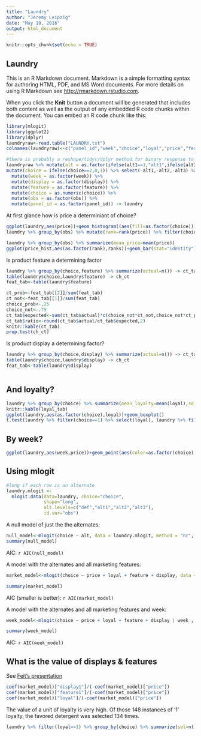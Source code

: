 ```yaml
---
title: "Laundry"
author: "Jeremy Leipzig"
date: "May 10, 2016"
output: html_document
---
```


```r
knitr::opts_chunk$set(echo = TRUE)
```

## Laundry

This is an R Markdown document. Markdown is a simple formatting syntax for authoring HTML, PDF, and MS Word documents. For more details on using R Markdown see <http://rmarkdown.rstudio.com>.

When you click the **Knit** button a document will be generated that includes both content as well as the output of any embedded R code chunks within the document. You can embed an R code chunk like this:

```r
library(mlogit)
library(ggplot2)
library(dplyr)
laundryraw<-read.table("LAUNDRY.txt")
colnames(laundryraw)<-c("panel_id","week","choice","loyal","price","feature","display","alt1","alt2","alt3","obs")

#there is probably a reshape/tidyr/dplyr method for binary response to categorical but I can't find it
laundryraw %>% mutate(alt = as.factor(ifelse(alt1==1,"alt1",ifelse(alt2==1,"alt2",ifelse(alt3==1,"alt3","def"))))) %>%
mutate(choice = ifelse(choice==2,0,1)) %>% select(-alt1,-alt2,-alt3) %>%
  mutate(week = as.factor(week)) %>%
  mutate(display = as.factor(display)) %>%
  mutate(feature = as.factor(feature)) %>%
  mutate(choice = as.numeric(choice)) %>%
  mutate(obs = as.factor(obs)) %>%
  mutate(panel_id = as.factor(panel_id)) -> laundry

```
At first glance how is price a determiniant of choice?
```r
ggplot(laundry,aes(price))+geom_histogram((aes(fill=as.factor(choice))))
laundry %>% group_by(obs) %>% mutate(rank=rank(price)) %>% filter(choice == 1) %>% ungroup %>% group_by(rank) %>% summarize(ranks=n()) -> price_hist

laundry %>% group_by(obs) %>% summarize(mean_price=mean(price))
ggplot(price_hist,aes(as.factor(rank),ranks))+geom_bar(stat="identity")+xlab("rank")+ylab("occurences of choice 1")
```

Is product feature a determining factor
```r
laundry %>% group_by(choice,feature) %>% summarize(actual=n()) -> ct_tab
table(laundry$choice,laundry$feature) -> ch_ct
feat_tab<-table(laundry$feature)
```

```r
ct_prob<-feat_tab[[2]]/sum(feat_tab)
ct_not<-feat_tab[[1]]/sum(feat_tab)
choice_prob<-.25
choice_not<-.75
ct_tab$expected<-sum(ct_tab$actual)*c(choice_not*ct_not,choice_not*ct_prob,choice_prob*ct_not,choice_prob*ct_prob)
ct_tab$ratio<-round(ct_tab$actual/ct_tab$expected,2)
knitr::kable(ct_tab)
prop.test(ch_ct)
```

Is product display a determining factor?
```r
laundry %>% group_by(choice,display) %>% summarize(actual=n()) -> ct_tab
table(laundry$choice,laundry$display) -> ch_ct
feat_tab<-table(laundry$display)
```

```r
```

## And loyalty?
```r
laundry %>% group_by(choice) %>% summarize(mean_loyalty=mean(loyal),sd_loyalty=sd(loyal)) -> loyal_tab
knitr::kable(loyal_tab)
ggplot(laundry,aes(as.factor(choice),loyal))+geom_boxplot()
t.test(laundry %>% filter(choice==1) %>% select(loyal), laundry %>% filter(choice==0) %>% select(loyal))
```

## By week?
```r
ggplot(laundry,aes(week,price))+geom_point(aes(color=as.factor(choice),shape=as.factor(display)))
```

## Using mlogit
```r
#long if each row is an alternate
laundry.mlogit <- 
  mlogit.data(data=laundry, choice="choice", 
              shape="long", 
              alt.levels=c("def","alt1","alt2","alt3"), 
              id.var="obs")
```

A null model of just the the alternates:
```r
null_model<-mlogit(choice ~ alt, data = laundry.mlogit, method = "nr", probit = FALSE, print.level = 0)
summary(null_model)
```
AIC: `r AIC(null_model)`

A model with the alternates and all marketing features:
```r
market_model<-mlogit(choice ~ price + loyal + feature + display, data = laundry.mlogit, method = "nr", probit = FALSE, print.level = 0)

summary(market_model)
```
AIC (smaller is better): `r AIC(market_model)`

A model with the alternates and all marketing features and week:
```r
week_model<-mlogit(choice ~ price + loyal + feature + display | week , data = laundry.mlogit, method = "nr", probit = FALSE, print.level = 0)

summary(week_model)
```
AIC: `r AIC(week_model)`

## What is the value of displays & features
See [Feit's presentation](http://r-marketing.r-forge.r-project.org/slides/chapter13-phillyR/ConjointR20150418.html#/21)
```r
coef(market_model)["display1"]/(-coef(market_model)["price"])
coef(market_model)["feature1"]/(-coef(market_model)["price"])
coef(market_model)["loyal"]/(-coef(market_model)["price"])
```

The value of a unit of loyalty is very high. Of those 148 instances of '1' loyalty, the favored detergent was selected 134 times.

```r
laundry %>% filter(loyal==1) %>% group_by(choice) %>% summarize(sel=n())
```
